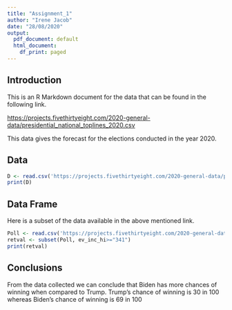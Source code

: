 ---
title: "Assignment_1"
author: "Irene Jacob"
date: "28/08/2020"
output:
  pdf_document: default
  html_document:
    df_print: paged
---

## Introduction

This is an R Markdown document for the data that can be found in the following link.

<https://projects.fivethirtyeight.com/2020-general-data/presidential_national_toplines_2020.csv>

This data gives the forecast for the elections conducted in the year 2020.

## Data

```{r D}
D <- read.csv('https://projects.fivethirtyeight.com/2020-general-data/presidential_national_toplines_2020.csv')
print(D)

```

## Data Frame

Here is a subset of the data available in the above mentioned link.
```{r Poll}
Poll <- read.csv('https://projects.fivethirtyeight.com/2020-general-data/presidential_national_toplines_2020.csv')
retval <- subset(Poll, ev_inc_hi>="341")
print(retval)
```


## Conclusions

From the data collected we can conclude that Biden has more chances of winning when compared to Trump. 
Trump's chance of winning is 30 in 100 whereas Biden's chance of winning is 69 in 100






